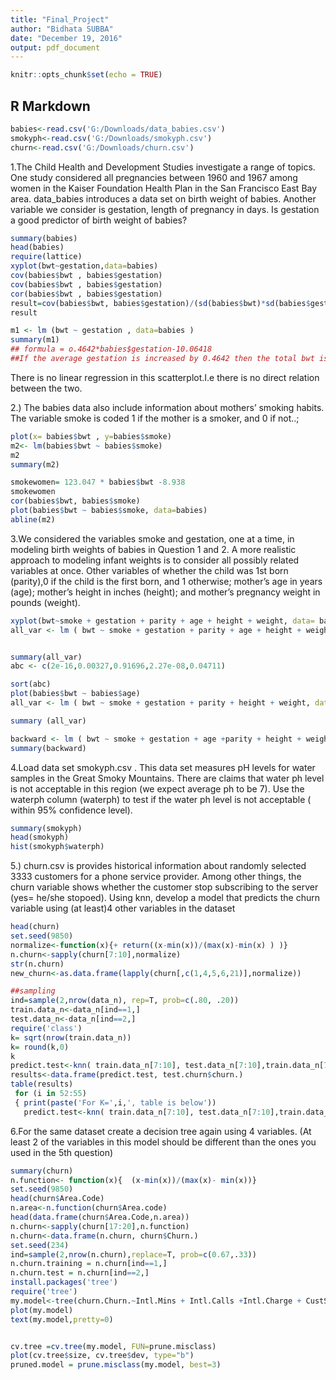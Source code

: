 ```yaml
---
title: "Final_Project"
author: "Bidhata SUBBA"
date: "December 19, 2016"
output: pdf_document
---
```


```r
knitr::opts_chunk$set(echo = TRUE)
```

## R Markdown

```r
babies<-read.csv('G:/Downloads/data_babies.csv')
smokyph<-read.csv('G:/Downloads/smokyph.csv')
churn<-read.csv('G:/Downloads/churn.csv')

```

1.The Child Health and Development Studies investigate a range of topics. One study considered all
pregnancies between 1960 and 1967 among women in the Kaiser Foundation Health Plan in the San Francisco
East Bay area. data_babies introduces a data set on birth weight of babies. Another variable we consider is gestation, length of pregnancy in days. Is gestation a good predictor of birth weight of babies?


```r
summary(babies)
head(babies)
require(lattice)
xyplot(bwt~gestation,data=babies)
cov(babies$bwt , babies$gestation)
cov(babies$bwt , babies$gestation)
cor(babies$bwt , babies$gestation)
result=cov(babies$bwt, babies$gestation)/(sd(babies$bwt)*sd(babies$gestation))
result

m1 <- lm (bwt ~ gestation , data=babies )
summary(m1)
## formula = o.4642*babies$gestation-10.06418
##If the average gestation is increased by 0.4642 then the total bwt is decreased by 10

```
There is no linear regression in this scatterplot.I.e there is no direct relation between the two.

2.) The babies data also include information about mothers' smoking habits. The variable smoke is coded 1
if the mother is a smoker, and 0 if not..;
```r
plot(x= babies$bwt , y=babies$smoke)
m2<- lm(babies$bwt ~ babies$smoke)
m2
summary(m2)

smokewomen= 123.047 * babies$bwt -8.938
smokewomen
cor(babies$bwt, babies$smoke)
plot(babies$bwt ~ babies$smoke, data=babies)
abline(m2)
```
3.We considered the variables smoke and gestation, one at a time, in modeling birth weights of babies in
Question 1 and 2. A more realistic approach to modeling infant weights is to consider all possibly related variables at once. Other variables of whether the child was 1st born (parity),0 if the child is the first born, and 1 otherwise; mother's age in years (age); mother's height in inches (height); and mother's pregnancy weight in pounds (weight).
```r

xyplot(bwt~smoke + gestation + parity + age + height + weight, data= babies)
all_var <- lm ( bwt ~ smoke + gestation + parity + age + height + weight, data= babies )


summary(all_var)
abc <- c(2e-16,0.00327,0.91696,2.27e-08,0.04711)

sort(abc)
plot(babies$bwt ~ babies$age)
all_var <- lm ( bwt ~ smoke + gestation + parity + height + weight, data= babies )

summary (all_var)

backward <- lm ( bwt ~ smoke + gestation + age +parity + height + weight, data= babies )
summary(backward)
```
4.Load data set smokyph.csv . This data set measures pH levels for water samples in the Great Smoky
Mountains. There are claims that water ph level is not acceptable in this region (we expect average ph to be 7).
Use the waterph column (waterph) to test if the water ph level is not acceptable ( within 95% confidence level).
```r
summary(smokyph)
head(smokyph)
hist(smokyph$waterph)

```
5.) churn.csv is provides historical information about randomly selected 3333 customers for a phone
service provider. Among other things, the churn variable shows whether the customer stop subscribing to the
server (yes= he/she stopoed). Using knn, develop a model that predicts the churn variable using (at least)4 other
variables in the dataset
```r
head(churn)
set.seed(9850)
normalize<-function(x){+ return((x-min(x))/(max(x)-min(x) ) )}
n.churn<-sapply(churn[7:10],normalize)
str(n.churn)
new_churn<-as.data.frame(lapply(churn[,c(1,4,5,6,21)],normalize))

##sampling
ind=sample(2,nrow(data_n), rep=T, prob=c(.80, .20)) 
train.data_n<-data_n[ind==1,] 
test.data_n<-data_n[ind==2,]
require('class')
k= sqrt(nrow(train.data_n)) 
k= round(k,0) 
k
predict.test<-knn( train.data_n[7:10], test.data_n[7:10],train.data_n[7:10], k=54)
results<-data.frame(predict.test, test.churn$churn.) 
table(results)
 for (i in 52:55) 
 { print(paste('For K=',i,', table is below')) 
   predict.test<-knn( train.data_n[7:10], test.data_n[7:10],train.data_n$churn., k=i ) results<-data.frame(predict.test, test.data_n$churn) print(table(results)) }  
```



6.For the same dataset create a decision tree again using 4 variables. (At least 2 of the variables in this
model should be different than the ones you used in the 5th question)
```r

summary(churn)
n.function<- function(x){  (x-min(x))/(max(x)- min(x))}
set.seed(9850)
head(churn$Area.Code)
n.area<-n.function(churn$Area.code)
head(data.frame(churn$Area.Code,n.area))
n.churn<-sapply(churn[17:20],n.function)
n.churn<-data.frame(n.churn, churn$Churn.)
set.seed(234)
ind=sample(2,nrow(n.churn),replace=T, prob=c(0.67,.33))
n.churn.training = n.churn[ind==1,]
n.churn.test = n.churn[ind==2,]
install.packages('tree')
require('tree')
my.model<-tree(churn.Churn.~Intl.Mins + Intl.Calls +Intl.Charge + CustServ.Calls, data= n.churn.training)
plot(my.model)
text(my.model,pretty=0)


cv.tree =cv.tree(my.model, FUN=prune.misclass)
plot(cv.tree$size, cv.tree$dev, type="b")
pruned.model = prune.misclass(my.model, best=3)
```

